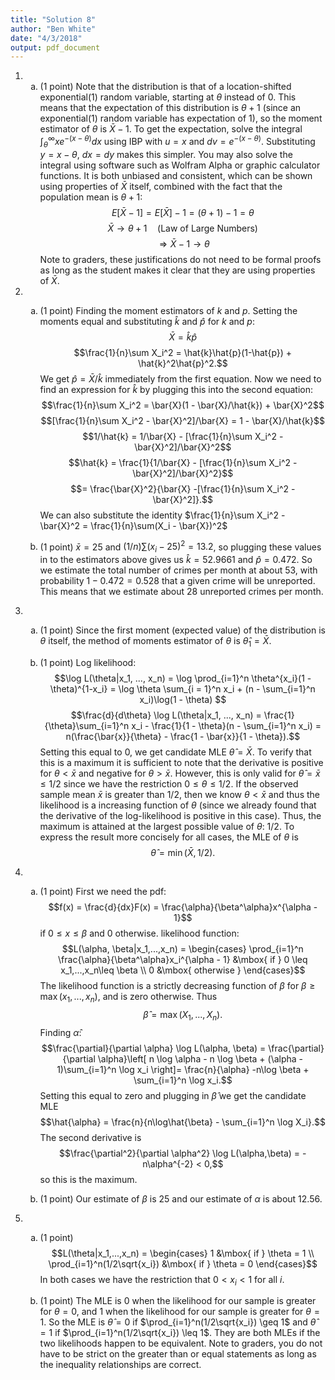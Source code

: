 ```yaml
---
title: "Solution 8"
author: "Ben White"
date: "4/3/2018"
output: pdf_document
---
```


1. 
    a. (1 point) Note that the distribution is that of a location-shifted exponential$(1)$ random variable, starting at $\theta$ instead of 0. This means that the expectation of this distribution is $\theta+1$ (since an exponential($1$) random variable has expectation of 1), so the moment estimator of $\theta$ is $\bar{X} - 1$. To get the expectation, solve the integral $\int_\theta^\infty xe^{-(x - \theta)} dx$ using IBP with $u = x$ and $dv = e^{-(x-\theta)}$. Substituting $y = x - \theta$, $dx = dy$ makes this simpler. You may also solve the integral using software such as Wolfram Alpha or graphic calculator functions. It is both unbiased and consistent, which can be shown using properties of $\bar{X}$ itself, combined with the fact that the population mean is $\theta +1$: $$E[\bar{X} - 1] = E[\bar{X}] - 1 = (\theta+1) - 1 = \theta$$
    $$\bar{X} \to \theta + 1 \quad \text{(Law of Large Numbers)}$$ $$\Rightarrow \bar{X} -1 \to \theta$$ Note to graders, these justifications do not need to be formal proofs as long as the student makes it clear that they are using properties of $\bar{X}$.
    

1. a. (1 point) Finding the moment estimators of $k$ and $p$. Setting the moments equal and substituting $\hat{k}$ and $\hat{p}$ for $k$ and $p$: $$\bar{X} = \hat{k}\hat{p}$$ $$\frac{1}{n}\sum X_i^2 = \hat{k}\hat{p}(1-\hat{p}) + \hat{k}^2\hat{p}^2.$$ We get $\hat{p} = \bar{X}/\hat{k}$ immediately from the first equation. Now we need to find an expression for $\hat{k}$ by plugging this into the second equation: $$\frac{1}{n}\sum X_i^2 = \bar{X}(1 - \bar{X}/\hat{k}) + \bar{X}^2$$ $$[\frac{1}{n}\sum X_i^2 - \bar{X}^2]/\bar{X} = 1 - \bar{X}/\hat{k}$$ $$1/\hat{k} = 1/\bar{X} - [\frac{1}{n}\sum X_i^2 - \bar{X}^2]/\bar{X}^2$$ $$\hat{k} = \frac{1}{1/\bar{X} - [\frac{1}{n}\sum X_i^2 - \bar{X}^2]/\bar{X}^2}$$ $$= \frac{\bar{X}^2}{\bar{X} -[\frac{1}{n}\sum X_i^2 - \bar{X}^2]}.$$ We can also substitute the identity $\frac{1}{n}\sum X_i^2 - \bar{X}^2 = \frac{1}{n}\sum(X_i - \bar{X})^2$ 

    
    b. (1 point) $\bar{x} = 25$ and $(1/n)\sum (x_i - 25)^2 = 13.2$, so plugging these values in to the estimators above gives us $\hat{k} = 52.9661$ and $\hat{p} = 0.472$. So we estimate the total number of crimes per month at about 53, with probability $1 - 0.472 = 0.528$ that a given crime will be unreported. This means that we estimate about 28 unreported crimes per month.
    
    
3. a. (1 point) Since the first moment (expected value) of the distribution is $\theta$ itself, the method of moments estimator of $\theta$ is $\hat{\theta}_1 = \bar{X}.$
    
    b. (1 point) Log likelihood: $$\log L(\theta|x_1, ..., x_n)  = \log \prod_{i=1}^n \theta^{x_i}(1 - \theta)^{1-x_i} = \log \theta \sum_{i = 1}^n x_i + (n - \sum_{i=1}^n x_i)\log(1 - \theta) $$ $$\frac{d}{d\theta} \log L(\theta|x_1, ..., x_n)  = \frac{1}{\theta}\sum_{i=1}^n x_i - \frac{1}{1 - \theta}(n - \sum_{i=1}^n x_i) = n(\frac{\bar{x}}{\theta} - \frac{1 - \bar{x}}{1 - \theta}).$$ Setting this equal to 0, we get candidate MLE $\hat{\theta} = \bar{X}$. To verify that this is a maximum it is sufficient to note that the derivative is positive for $\theta < \bar{x}$ and negative for $\theta > \bar{x}.$ However, this is only valid for $\hat{\theta} = \bar{x}  \leq 1/2$ since we have the restriction $0 \leq \theta \leq 1/2.$ If the observed sample mean $\bar{x}$ is greater than 1/2, then we know $\theta < \bar{x}$ and thus the likelihood is a increasing function of $\theta$ (since we already found that the derivative of the log-likelihood is positive in this case). Thus, the maximum is attained at the largest possible value of $\theta$: 1/2. To express the result more concisely for all cases, the MLE of $\theta$ is $$\hat{\theta} = \min(\bar{X}, 1/2).$$
    
4.  a. (1 point) First we need the pdf: $$f(x) = \frac{d}{dx}F(x) = \frac{\alpha}{\beta^\alpha}x^{\alpha - 1}$$ if $0 \leq x \leq \beta$ and 0 otherwise. likelihood function: 
    $$L(\alpha, \beta|x_1,...,x_n) = \begin{cases} 
    \prod_{i=1}^n \frac{\alpha}{\beta^\alpha}x_i^{\alpha - 1} &\mbox{ if } 0 \leq x_1,...,x_n\leq \beta \\
    0 &\mbox{ otherwise }
    \end{cases}$$
   The likelihood function is a strictly decreasing function of $\beta$ for $\beta \geq \max(x_1,...,x_n)$, and is zero otherwise. Thus $$\hat{\beta} = \max(X_1,...,X_n).$$ Finding $\hat{\alpha}$: $$\frac{\partial}{\partial \alpha} \log L(\alpha, \beta) = \frac{\partial}{\partial \alpha}\left[ n \log \alpha - n \log \beta + (\alpha - 1)\sum_{i=1}^n \log x_i \right]= \frac{n}{\alpha} -n\log \beta + \sum_{i=1}^n \log x_i.$$ Setting this equal to zero and plugging in $\hat{\beta}$ we get the candidate MLE $$\hat{\alpha} = \frac{n}{n\log\hat{\beta} - \sum_{i=1}^n \log X_i}.$$ The second derivative is $$\frac{\partial^2}{\partial \alpha^2} \log L(\alpha,\beta)  = -n\alpha^{-2} < 0,$$ so this is the maximum.
    
    b. (1 point) Our estimate of $\beta$ is 25 and our estimate of $\alpha$ is about 12.56.
    
5.  a. (1 point) $$L(\theta|x_1,...,x_n) = 
\begin{cases}
1 &\mbox{ if } \theta = 1 \\
\prod_{i=1}^n(1/2\sqrt{x_i}) &\mbox{ if } \theta = 0
\end{cases}$$ In both cases we have the restriction that $0 < x_i < 1$ for all $i$.

    b. (1 point) The MLE is $0$ when the likelihood for our sample is greater for $\theta =0$, and $1$ when the likelihood for our sample is greater for $\theta =1$. So the MLE is $\hat{\theta} = 0$ if $\prod_{i=1}^n(1/2\sqrt{x_i}) \geq 1$ and $\hat{\theta}=1$ if $\prod_{i=1}^n(1/2\sqrt{x_i}) \leq 1$. They are both MLEs if the two likelihoods happen to be equivalent. Note to graders, you do not have to be strict on the greater than or equal statements as long as the inequality relationships are correct.
    

    
    
    